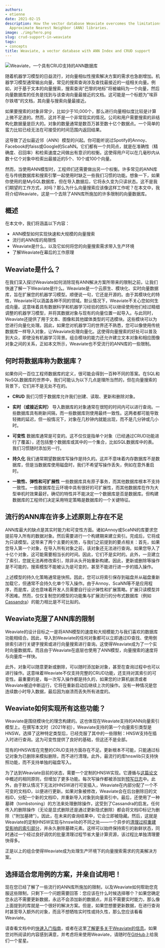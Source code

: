```yaml
---
authors:
- etienne
date: 2021-02-15
description: How the vector database Weaviate overcomes the limitations of popular
  Approximate Nearest Neighbor (ANN) libraries.
image: ./img/hero.png
slug: crud-support-in-weaviate
tags:
- concepts
title: Weaviate, a vector database with ANN Index and CRUD support
---
```


![Weaviate，一个具有CRUD支持的ANN数据库](./img/hero.png)

<!-- 截断 -->

随着机器学习模型的日益流行，对向量相似性搜索解决方案的需求也急剧增加。机器学习模型通常输出向量，常见的搜索查询涉及查找最接近的一组相关向量。例如，对于基于文本的向量搜索，搜索查询"巴黎的地标"将被编码为一个向量，然后向量数据库的任务是找到与该查询向量最接近的文档。这可能是一个标题为"埃菲尔铁塔"的文档，其向量与搜索向量最接近。

如果要搜索的对象非常少，比如少于10,000个，那么进行向量相似度比较是计算上微不足道的。然而，这并不是一个非常现实的情况。公司和用户需要搜索的非结构化数据量是巨大的。对象的数量通常是数百万甚至数十亿个数据点。一个简单的蛮力比较已经无法在可接受的时间范围内返回结果。

这导致了近似最近邻（ANN）模型的兴起。你可能听说过Spotify的Annoy、Facebook的faiss或Google的ScaNN。它们都有一个共同点，就是在准确性（精确度、召回率）和检索速度之间做出有意识的权衡。这使得用户可以在几毫秒内从数十亿个对象中检索出最接近的5个、10个或100个向量。

然而，当使用ANN模型时，工程师们还需要做出另一个权衡。许多常见的ANN库在与传统数据库和搜索引擎一起使用时缺乏一些我们习惯的功能。想象一下，如果你使用的是MySQL数据库，但在导入数据后，它将永久变为只读状态。这不是我们期望的工作方式，对吗？那么为什么向量搜索应该像这样工作呢？在本文中，我将介绍Weaviate，这是一个去除了ANN库所施加的许多限制的向量数据库。

## 概述
在本文中，我们将涵盖以下内容：

* ANN模型如何实现快速和大规模的向量搜索
* 流行的ANN库的局限性
* Weaviate是什么，以及它如何将您的向量搜索需求带入生产环境
* 了解Weaviate在幕后的工作原理

## Weaviate是什么？
在我们深入探讨Weaviate如何消除现有ANN解决方案所带来的限制之前，让我们快速了解一下Weaviate是什么。Weaviate是一个云原生、模块化、实时向量数据库，旨在扩展您的机器学习模型。顺便说一句，它还是开源的。由于其模块化的特性，Weaviate可以涵盖各种不同的领域。默认情况下，Weaviate不关心您如何生成向量。这意味着具有数据科学和机器学习经验的团队可以继续使用他们经过精细调整的机器学习模型，并将其数据对象与现有的向量位置一起导入。与此同时，Weaviate还提供了用于文本、图像和其他媒体类型的可选模块。这些模块可以为您进行向量化处理。因此，如果您对机器学习的世界还不熟悉，您可以像使用传统数据库一样导入对象，让Weaviate处理向量化。这使得向量搜索的好处可以普及到大众，即使没有机器学习背景。组合模块的能力还允许建立文本对象和相应图像对象之间的关系，正如本文所示，Weaviate也不受流行的ANN库的一些限制。

## 何时将数据库称为数据库？
如果你问一百位工程师数据库的定义，很可能会得到一百种不同的答案。在SQL和NoSQL数据库的世界中，我们可能认为以下几点是理所当然的，但在向量搜索的背景下，它们并不是无处不在的。

* **CRUD**
    我们习惯于数据库允许我们创建、读取、更新和删除对象。
* **实时（或接近实时）**
    导入数据库的对象通常在很短的时间内可以进行查询。一些数据库具有刷新间隔，而一些数据库则使用最终一致性。这两者都可能导致轻微的延迟，但一般情况下，对象在几秒钟内就能出现，而不是几分钟或几小时。

* **可变性**
    数据库通常是可变的。这不仅仅是指单个对象（已经通过CRUD功能进行了覆盖），还包括整个数据库或其中的一个集合，比如SQL数据库中的表。我们习惯随时添加另一行。
* **持久化**
    我们通常期望数据库写操作是持久的。这并不意味着内存数据库不是数据库，但是当数据库使用磁盘时，我们不希望写操作丢失，例如在意外重启时。

* **一致性、弹性和可扩展性**
    一些数据库具有原子事务，而其他数据库根本不支持一致性。一些数据库在云环境中具有很好的可扩展性，而其他数据库在作为大型单机时效果最好。确切的特性并不能决定一个数据库是否是数据库。但构建数据库的工程师们决定采用特定策略是数据库的一个关键特征。

## 流行的ANN库在许多上述原则上存在不足
ANN库最大的缺点是其实时能力和可变性方面。诸如Annoy或ScaNN的库要求您提前导入所有的数据对象。然后需要进行一个构建期来建立索引。完成后，它将成为只读模型。这带来了两个主要的劣势，与我们之前提到的要点相关：首先，如果您导入第一个对象，在导入所有对象之前，该对象还无法进行查询。如果您导入了十亿个对象，这可能需要相当长的时间。因此，它们不是实时的。此外，一旦建立了索引，您就无法再修改索引，除非从头开始重新构建。因此，更新或删除等操作是不可能的，搜索模型不能被认为是可变的，甚至不能进行进一步的插入操作。

上述模型的持久化策略通常是快照。因此，您可以将索引保存到磁盘并从磁盘重新加载它，但通常不会持久化单个写入操作。由于Annoy、ScaNN等不是应用程序，而是库，这也意味着开发人员需要自行设计弹性和扩展策略。扩展只读模型并不困难。然而，仅仅复制您的模型的功能集与扩展流行的分布式数据库（例如[Cassandra](https://db-engines.com/en/system/Cassandra)）的能力相比是不可比拟的。

## Weaviate克服了ANN库的限制

Weaviate的设计目标之一是将ANN模型的速度和大规模能力与我们喜欢的数据库功能相结合。因此，导入到Weaviate的任何对象都可以立即通过ID查找、使用倒排索引进行关键字搜索或进行向量搜索进行查询。这使得Weaviate成为了一个实时向量数据库。而且由于Weaviate在底层也使用了ANN模型，向量搜索的速度将与向量库一样快。

此外，对象可以随意更新或删除，可以随时添加新对象，甚至在查询过程中也可以进行操作。这意味着Weaviate不仅支持完整的CRUD功能，还支持对其索引的可变性。最重要的是，每一次写入操作都是持久的，如果您的计算机崩溃或者Weaviate被迫中断运行，它将在重新启动后继续上次的操作。没有一种情况是您连续数小时导入数据，最后因为崩溃而丢失所有进度的。

## Weaviate如何实现所有这些功能？

Weaviate是围绕模块化的理念构建的。这也体现在Weaviate支持的ANN向量索引模型上。在撰写本文时（2021年初），Weaviate支持的第一个向量索引类型是HNSW。选择了这种特定类型后，已经克服了其中的一些限制：HNSW支持在插入时进行查询。这为可变性提供了良好的基础，但这还不是全部。

现有的HNSW库在完整的CRUD支持方面存在不足。更新根本不可能，只能通过标记对象为已删除来模拟删除，而不进行清理。此外，最流行的库hnswlib只支持快照功能，而不支持单独的磁盘写入。

为了达到Weaviate目前的状态，需要一个定制的HNSW实现。它遵循与[这篇论文](https://arxiv.org/abs/1603.09320)中概述的相同原则，但增加了更多功能。每次写操作都被添加到[预写日志](https://martinfowler.com/articles/patterns-of-distributed-systems/wal.html)中。此外，由于默认情况下无法对HNSW进行可变插入，Weaviate在内部分配了一个不可变的文档ID，以便进行更新。如果对象被修改，Weaviate会在后台删除旧的文档ID，分配一个新的文档ID，并重新导入对象到向量索引中。最后，还使用了一种墓碑（tombstoning）的方法来处理删除操作，这受到了Cassandra的启发。任何传入的删除操作（无论是显式删除还是通过更新隐式删除）都会将文档ID标记为删除（"附加墓碑"）。因此，在未来的查询结果中，它会立即被隐藏。然后，这就是Weaviate的定制HNSW实现与hnswlib的不同之处——一个异步的[清理过程重建受影响的索引部分](https://github.com/weaviate/weaviate/blob/b59527994a85d35664bec7eb5acc8fa628318a86/adapters/repos/db/vector/hnsw/delete.go#L116-L167)，并永久删除墓碑元素。这样可以始终保持索引的新鲜状态，同时通过一个经过良好调优的批量清理过程节省大量计算资源，该过程比单独清理要快得多。

正是以上的组合使得Weaviate成为处理生产环境下的向量搜索需求的完美解决方案。

## 选择适合您用例的方案，并亲自试用吧！
现在您已经了解了一些流行的ANN库所施加的限制，以及Weaviate如何帮助您克服这些限制，只剩下一个问题需要回答：您应该在什么时候选择哪个？如果您确定您永远不需要更新数据，永远不会添加新的数据点，并且不需要实时能力，那么像上面提到的库就是一个很好的解决方案。但是，如果您想要更新数据，在进行查询时甚至导入额外的对象，而且不想牺牲实时性或持久性，那么您应该看看Weaviate。

请查看文档中的[快速入门指南](/developers/weaviate/quickstart)，或者在这里[了解更多关于Weaviate的信息](/developers/weaviate)。如果您对所阅读的内容感到满意，并考虑将来使用Weaviate，请随时在[GitHub](https://github.com/weaviate/weaviate)上给我们一个星星。


<WhatNext />